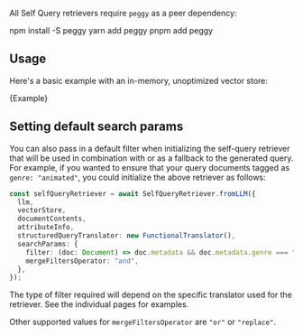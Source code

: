 All Self Query retrievers require `peggy` as a peer dependency:


<Tabs>
  <TabItem value="npm" label="npm" default>
    <CodeBlock language="bash">npm install -S peggy</CodeBlock>
  </TabItem>
  <TabItem value="yarn" label="Yarn">
    <CodeBlock language="bash">yarn add peggy</CodeBlock>
  </TabItem>
  <TabItem value="pnpm" label="pnpm">
    <CodeBlock language="bash">pnpm add peggy</CodeBlock>
  </TabItem>
</Tabs>

## Usage

Here's a basic example with an in-memory, unoptimized vector store:


<CodeBlock language="typescript">{Example}</CodeBlock>

## Setting default search params

You can also pass in a default filter when initializing the self-query retriever that will be used in combination
with or as a fallback to the generated query. For example, if you wanted to ensure that your query documents tagged as `genre: "animated"`,
you could initialize the above retriever as follows:

```typescript
const selfQueryRetriever = await SelfQueryRetriever.fromLLM({
  llm,
  vectorStore,
  documentContents,
  attributeInfo,
  structuredQueryTranslator: new FunctionalTranslator(),
  searchParams: {
    filter: (doc: Document) => doc.metadata && doc.metadata.genre === "animated",
    mergeFiltersOperator: "and",
  },
});
```

The type of filter required will depend on the specific translator used for the retriever. See the individual pages for examples.

Other supported values for `mergeFiltersOperator` are `"or"` or `"replace"`.
